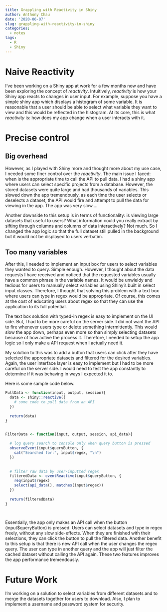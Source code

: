 ```yaml
---
title: Grappling with Reactivity in Shiny
author: Anthony Chau
date: '2020-06-07'
slug: grappling-with-reactivity-in-shiny
categories:
  - notes
tags:
  - R
  - Shiny
---
```


# Naive Reactivity

I've been working on a Shiny app at work for a few months now and have been exploring the concept of *reactivity*.
Intuitively, *reactivity* is how your Shiny app reacts to changes in user input. For example, suppose you have a simple shiny app which displays a histogram of some variable. It is reasonable that a user should be able to select what variable they want to view and this would be reflected in the histogram. At its core, this is what *reactivity* is: how does my app change when a user interacts with it. 


# Precise control

## Big overhead

However, as I played with Shiny more and thought more about my use case, I needed some finer control over the *reactivity*.  The main issue I faced:  when is the appropriate time to call the API to pull data. I had a shiny app where users can select specific projects from a database. However, the stored datasets were quite large and had thousands of variables. This slowed down the app tremendously, as each time the user selects or deselects a dataset, the API would fire and attempt to pull the data for viewing in the app. The app was very slow....

Another downside to this setup is in terms of functionality: is viewing large datasets that useful to users? What information could you really extract by sifting through columns and columns of data interactively? Not much. So I changed the app logic so that the full dataset still pulled in the background but it would not be displayed to users verbatim.

## Too many variables

After this, I needed to implement an input box for users to select variables they wanted to query. Simple enough. However, I thought about the data requests I have received and noticed that the requested variables usually have a common phrase in the variable names. It would be unwieldy and tedious for users to manually select variables using Shiny's built in select input classes. Therefore, I thought that solving this problem with a text box where users can type in regex would be appropriate. Of course, this comes at the cost of educating users about regex so that they can use the application to its full potential.

The text box solution with typed-in regex is easy to implement on the UI side. But, I had to be more careful on the server side. I did not want the API to fire whenever users type or delete something intermittently. This would slow the app down, perhaps even more so than simply selecting datasets because of how active the process it. Therefore, I needed to setup the app logic so I only make a API request when I actually need it. 

My solution to this was to add a button that users can click after they have selected the appropriate datasets and filtered for the desired variables. Again, the user interface layer is easy to implement but I had to be more careful on the server side. I would need to test the app constantly to determine if it was behaving in ways I expected it to.

Here is some sample code below.

```r


PullData <- function(input, output, session){
  data <- shiny::reactive({
    # some code to pull data from an API
  })
  
  return(data)
}


FilterData <- function(input, output, session, api_data){
  
  # log query search to console only when query button is pressed
  observeEvent(input$queryButton, {
    cat("Searched for:", input$regex, "\n")
  })
    
  
  # filter raw data by user-inputted regex
  filteredData <- eventReactive(input$queryButton, {
    req(input$regex)
    select(api_data(), matches(input$regex))
  })
  
  return(filteredData)
}




```

Essentially, the app only makes an API call when the button (input$queryButton) is pressed. Users can select datasets and type in regex freely, without any slow side-effects. When they are finished with their selections, they can click the button to pull the filtered data. Another benefit to this setup is that there is new API call when the user changes the regex query. The user can type in another query and the app will just filter the cached dataset without calling the API again. These two features improves the app performance tremendously.

# Future Work

I'm working on a solution to select variables from different datasets and to merge the datasets together for users to download. Also, I plan to implement a username and password system for security. 

